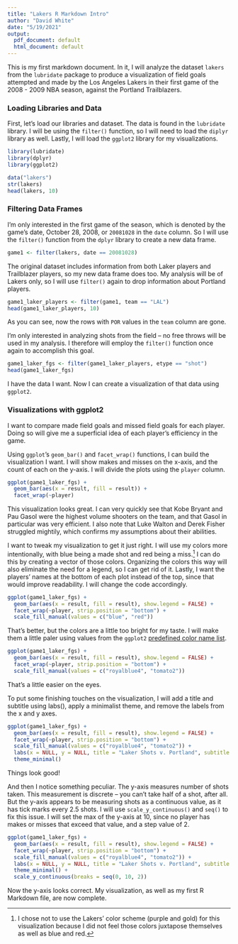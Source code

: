 ```yaml
---
title: "Lakers R Markdown Intro"
author: "David White"
date: "5/19/2021"
output:
  pdf_document: default
  html_document: default
---
```


This is my first markdown document. In it, I will analyze the dataset `lakers` from the `lubridate` package to produce a visualization of field goals attempted and made by the Los Angeles Lakers in their first game of the 2008 - 2009 NBA season, against the Portland Trailblazers.

### Loading Libraries and Data

First, let's load our libraries and dataset. The data is found in the `lubridate` library. I will be using the `filter()` function, so I will need to load the `diplyr` library as well. Lastly, I will load the `ggplot2` library for my visualizations.

```r
library(lubridate)
library(dplyr)
library(ggplot2)
```

```r
data("lakers")
str(lakers)
head(lakers, 10)
```

### Filtering Data Frames

I'm only interested in the first game of the season, which is denoted by the game's date, October 28, 2008, or `20081028` in the `date` column. So I will use the `filter()` function from the `dplyr` library to create a new data frame.

```r
game1 <- filter(lakers, date == 20081028)
```
  
The original dataset includes information from both Laker players and Trailblazer players, so my new data frame does too. My analysis will be of Lakers only, so I will use `filter()` again to drop information about Portland players.

```r
game1_laker_players <- filter(game1, team == "LAL")
head(game1_laker_players, 10)
```

As you can see, now the rows with `POR` values in the `team` column are gone.

I'm only interested in analyzing shots from the field -- no free throws will be used in my analysis. I therefore will employ the `filter()` function once again to accomplish this goal.

```r
game1_laker_fgs <- filter(game1_laker_players, etype == "shot")
head(game1_laker_fgs)
```

I have the data I want. Now I can create a visualization of that data using `ggplot2`.

### Visualizations with ggplot2

I want to compare made field goals and missed field goals for each player. Doing so will give me a superficial idea of each player's efficiency in the game.

Using `ggplot`'s `geom_bar()` and `facet_wrap()` functions, I can build the visualization I want. I will show makes and misses on the x-axis, and the count of each on the y-axis. I will divide the plots using the `player` column.

```r
ggplot(game1_laker_fgs) + 
  geom_bar(aes(x = result, fill = result)) +
  facet_wrap(~player)
```

This visualization looks great. I can very quickly see that Kobe Bryant and Pau Gasol were the highest volume shooters on the team, and that Gasol in particular was very efficient. I also note that Luke Walton and Derek Fisher struggled mightily, which confirms my assumptions about their abilities.

I want to tweak my visualization to get it just right. I will use my colors more intentionally, with blue being a made shot and red being a miss.[^1] I can do this by creating a vector of those colors. Organizing the colors this way will also eliminate the need for a legend, so I can get rid of it. Lastly, I want the players' names at the bottom of each plot instead of the top, since that would improve readability. I will change the code accordingly.

```r
ggplot(game1_laker_fgs) + 
  geom_bar(aes(x = result, fill = result), show.legend = FALSE) + 
  facet_wrap(~player, strip.position = "bottom") + 
  scale_fill_manual(values = c("blue", "red"))
```

That's better, but the colors are a little too bright for my taste. I will make them a little paler using values from the `ggplot2` [predefined color name list](http://sape.inf.usi.ch/quick-reference/ggplot2/colour).

```r
ggplot(game1_laker_fgs) + 
  geom_bar(aes(x = result, fill = result), show.legend = FALSE) + 
  facet_wrap(~player, strip.position = "bottom") + 
  scale_fill_manual(values = c("royalblue4", "tomato2"))
```

That's a little easier on the eyes.

To put some finishing touches on the visualization, I will add a title and subtitle using labs(), apply a minimalist theme, and remove the labels from the x and y axes.

```r
ggplot(game1_laker_fgs) + 
  geom_bar(aes(x = result, fill = result), show.legend = FALSE) + 
  facet_wrap(~player, strip.position = "bottom") + 
  scale_fill_manual(values = c("royalblue4", "tomato2")) +
  labs(x = NULL, y = NULL, title = "Laker Shots v. Portland", subtitle = "October 28, 2008") +
  theme_minimal()
```

Things look good!

And then I notice something peculiar. The y-axis measures number of shots taken. This measurement is discrete -- you can't take half of a shot, after all. But the y-axis appears to be measuring shots as a continuous value, as it has tick marks every 2.5 shots. I will use `scale_y_continuous()` and `seq()` to fix this issue. I will set the max of the y-axis at 10, since no player has makes or misses that exceed that value, and a step value of 2.

```r
ggplot(game1_laker_fgs) + 
  geom_bar(aes(x = result, fill = result), show.legend = FALSE) + 
  facet_wrap(~player, strip.position = "bottom") + 
  scale_fill_manual(values = c("royalblue4", "tomato2")) +
  labs(x = NULL, y = NULL, title = "Laker Shots v. Portland", subtitle = "October 28, 2008") +
  theme_minimal() +
  scale_y_continuous(breaks = seq(0, 10, 2))
```

Now the y-axis looks correct. My visualization, as well as my first R Markdown file, are now complete.

[^1]: I chose not to use the Lakers' color scheme (purple and gold) for this visualization because I did not feel those colors juxtapose themselves as well as blue and red.